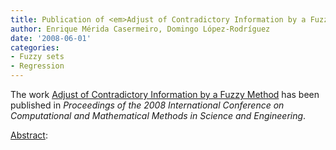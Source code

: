 ```yaml
---
title: Publication of <em>Adjust of Contradictory Information by a Fuzzy Method</em>
author: Enrique Mérida Casermeiro, Domingo López-Rodríguez
date: '2008-06-01'
categories:
- Fuzzy sets
- Regression
---
```


The work <u>Adjust of Contradictory Information by a Fuzzy Method</u> has been published in <em><em>Proceedings of the 2008 International Conference on Computational and Mathematical Methods in Science and Engineering</em></em>.

<u>Abstract</u>:




